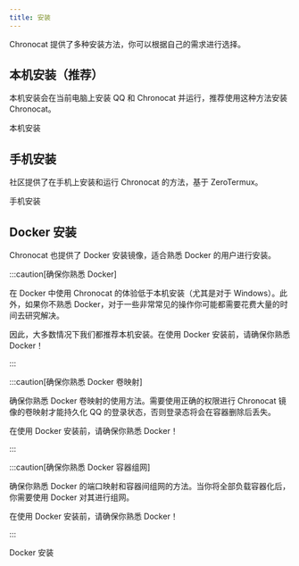 ```yaml
---
title: 安装
---
```



Chronocat 提供了多种安装方法，你可以根据自己的需求进行选择。

## 本机安装（推荐）

本机安装会在当前电脑上安装 QQ 和 Chronocat 并运行，推荐使用这种方法安装 Chronocat。

<Link
  className="button button--secondary button--lg button--normal"
  to="/install/native"
>
  <span>本机安装</span>
</Link>

## 手机安装

<UntrustedContents />

社区提供了在手机上安装和运行 Chronocat 的方法，基于 ZeroTermux。

<Link
  className="button button--secondary button--lg button--normal"
  to="/install/phone"
>
  <span>手机安装</span>
</Link>

## Docker 安装

Chronocat 也提供了 Docker 安装镜像，适合熟悉 Docker 的用户进行安装。

:::caution[确保你熟悉 Docker]

在 Docker 中使用 Chronocat 的体验低于本机安装（尤其是对于 Windows）。此外，如果你不熟悉
Docker，对于一些非常常见的操作你可能都需要花费大量的时间去研究解决。

因此，大多数情况下我们都推荐本机安装。在使用 Docker
安装前，请确保你熟悉 Docker！

:::

:::caution[确保你熟悉 Docker 卷映射]

确保你熟悉 Docker 卷映射的使用方法。需要使用正确的权限进行 Chronocat
镜像的卷映射才能持久化 QQ 的登录状态，否则登录态将会在容器删除后丢失。

在使用 Docker 安装前，请确保你熟悉 Docker！

:::

:::caution[确保你熟悉 Docker 容器组网]

确保你熟悉 Docker 的端口映射和容器间组网的方法。当你将全部负载容器化后，你需要使用
Docker 对其进行组网。

在使用 Docker 安装前，请确保你熟悉 Docker！

:::

<Link
  className="button button--secondary button--lg button--normal"
  to="/install/docker"
>
  <span>Docker 安装</span>
</Link>
